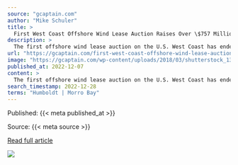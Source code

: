 ```yaml
---
source: "gcaptain.com"
author: "Mike Schuler"
title: >
  First West Coast Offshore Wind Lease Auction Raises Over \$757 Million in High Bids
description: >
  The first offshore wind lease auction on the U.S. West Coast has ended with high bids totaling $757.1 million, the U.S. Bureau of Ocean Energy Management (BOEM) announced Wednesday. The...
url: "https://gcaptain.com/first-west-coast-offshore-wind-lease-auction-raises-over-757-million-in-high-bids/"
image: "https://gcaptain.com/wp-content/uploads/2018/03/shutterstock_130551395.jpg"
published_at: 2022-12-07
content: >
  The first offshore wind lease auction on the U.S. West Coast has ended with high bids totaling $757.1 million, the U.S. Bureau of Ocean Energy Management (BOEM) announced Wednesday.   The lease sale,… [+3494 chars]
search_timestamp: 2022-12-28
terms: "Humboldt | Morro Bay"
---
```



Published: {{< meta published_at >}}


Source: {{< meta source >}}


[Read full article]({{< meta url >}}){target='_blank'}



![](`r rmarkdown::metadata$image[1]`)
